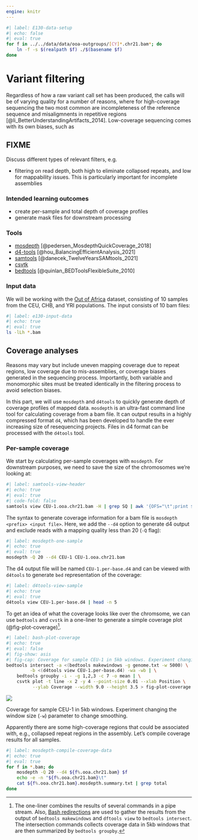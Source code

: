 ```yaml
---
engine: knitr
---
```


```bash
#| label: E130-data-setup
#| echo: false
#| eval: true
for f in ../../data/data/ooa-outgroups/[CY]*.chr21.bam*; do
	ln -f -s $(realpath $f) ./$(basename $f)
done
```


# Variant filtering {#sec-E130-variant_filtering}

Regardless of how a raw variant call set has been produced, the calls
will be of varying quality for a number of reasons, where for
high-coverage sequencing the two most common are incompleteness of the
reference sequence and misaligmnents in repetitive regions
[@li_BetterUnderstandingArtifacts_2014]. Low-coverage sequencing comes
with its own biases, such as



::: {.callout-warning}

## FIXME

Discuss different types of relevant filters, e.g.

- filtering on read depth, both high to eliminate collapsed repeats,
  and low for mappability issues. This is particularly important for
  incomplete assemblies


:::

### Intended learning outcomes

- create per-sample and total depth of coverage profiles
- generate mask files for downstream processing


### Tools

- [mosdepth](https://github.com/brentp/mosdepth)  [@pedersen_MosdepthQuickCoverage_2018]
- [d4-tools](https://github.com/38/d4-format) [@hou_BalancingEfficientAnalysis_2021]
- [samtools](https://github.com/samtools/samtools) [@danecek_TwelveYearsSAMtools_2021]
- [csvtk](https://bioinf.shenwei.me/csvtk/)
- [bedtools](https://bedtools.readthedocs.io/en/latest/index.html) [@quinlan_BEDToolsFlexibleSuite_2010]

### Input data

We will be working with the [Out of
Africa](../data.qmd#sec-data-simulated-ooa) dataset, consisting of 10
samples from the CEU, CHB, and YRI populations. The input consists of
10 bam files:

```bash
#| label: e130-input-data
#| echo: true
#| eval: true
ls -lLh *.bam
```

## Coverage analyses

 Reasons may vary but
include uneven mapping coverage due to repeat regions, low coverage
due to mis-assemblies, or coverage biases generated in the sequencing
process. Importantly, both variable and monomorphic sites must be
treated identically in the filtering process to avoid selection biases.

In this part, we will use `mosdepth` and `d4tools` to quickly generate
depth of coverage profiles of mapped data. `mosdepth` is an ultra-fast
command line tool for calculating coverage from a bam file. It can
output results in a highly compressed format `d4`, which has been
developed to handle the ever increasing size of resequencing projects.
Files in d4 format can be processed with the `d4tools` tool.

### Per-sample coverage

We start by calculating per-sample coverages with `mosdepth`. For
downstream purposes, we need to save the size of the chromosomes we're
looking at:

```bash
#| label: samtools-view-header
#| echo: true
#| eval: true
#| code-fold: false
samtools view CEU-1.ooa.chr21.bam -H | grep SQ | awk '{OFS="\t";print $2, $3}' | sed -e "s/[SNL:]//g" > genome.txt
```


The syntax to generate coverage information for a bam file is
`mosdepth <prefix> <input file>`. Here, we add the `--d4` option to
generate d4 output and exclude reads with a mapping quality less than
20 (`-Q` flag):

```bash
#| label: mosdepth-one-sample
#| echo: true
#| eval: true
mosdepth -Q 20 --d4 CEU-1 CEU-1.ooa.chr21.bam
```

The d4 output file will be named `CEU-1.per-base.d4` and can be viewed
with `d4tools` to generate `bed` representation of the coverage:

```bash
#| label: d4tools-view-sample
#| echo: true
#| eval: true
d4tools view CEU-1.per-base.d4 | head -n 5
```

To get an idea of what the coverage looks like over the chromsome, we
can use `bedtools` and `cvstk` in a one-liner to generate a simple
coverage plot (@fig-plot-coverage)[^bedtools-oneliner].

```bash
#| label: bash-plot-coverage
#| echo: true
#| eval: false
#| fig-show: asis
#| fig-cap: Coverage for sample CEU-1 in 5kb windows. Experiment changing the window size (`-w`) parameter to change smoothing.
bedtools intersect -a <(bedtools makewindows -g genome.txt -w 5000) \
		 -b <(d4tools view CEU-1.per-base.d4) -wa -wb | \
	bedtools groupby -i - -g 1,2,3 -c 7 -o mean | \
	csvtk plot -t line -x 2 -y 4 --point-size 0.01 --xlab Position \
		  --ylab Coverage --width 9.0 --height 3.5 > fig-plot-coverage.png
```

::: {#fig-plot-coverage attr-output='.details summary="Output"'}

![](fig-plot-coverage.png)

Coverage for sample CEU-1 in 5kb windows. Experiment changing the
window size (`-w`) parameter to change smoothing.

:::

Apparently there are some high-coverage regions that could be
associated with, e.g., collapsed repeat regions in the assembly. Let's
compile coverage results for all samples.

```bash
#| label: mosdepth-compile-coverage-data
#| echo: true
#| eval: true
for f in *.bam; do
	mosdepth -Q 20 --d4 ${f%.ooa.chr21.bam} $f
	echo -e -n "${f%.ooa.chr21.bam}\t"
	cat ${f%.ooa.chr21.bam}.mosdepth.summary.txt | grep total
done
```



[^bedtools-oneliner]: The one-liner combines the results of several
    commands in a pipe stream. Also, [Bash
    redirections](https://www.gnu.org/software/bash/manual/html_node/Redirections.html)
    are used to gather the results from the output of `bedtools
    makewindows` and `dftools view` to `bedtools intersect`. The
    intersection commands collects coverage data in 5kb windows that
    are then summarized by `bedtools groupby`.







